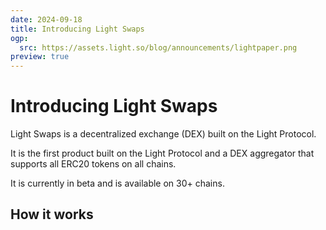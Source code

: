 ```yaml
---
date: 2024-09-18
title: Introducing Light Swaps
ogp:
  src: https://assets.light.so/blog/announcements/lightpaper.png
preview: true
---
```


# Introducing Light Swaps

Light Swaps is a decentralized exchange (DEX) built on the Light Protocol.

It is the first product built on the Light Protocol and a DEX aggregator that supports all ERC20 tokens on all chains.

It is currently in beta and is available on 30+ chains.

## How it works
